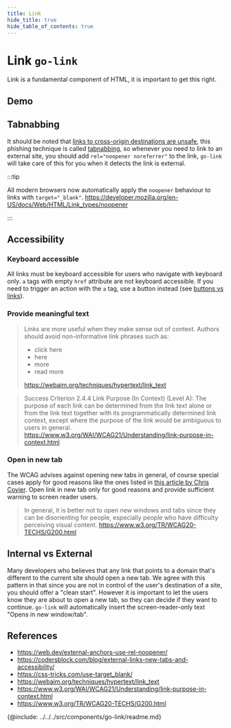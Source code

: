 ```yaml
---
title: Link
hide_title: true
hide_table_of_contents: true
---
```



# Link <span className="text-size-0">`go-link`</span>

<!-- Description -->

<div className="text-size-1">Link is a fundamental component of HTML, it is important to get this right.</div>

<!-- Demos, tips, variations, use cases -->

## Demo

<Demo code={demoSource} />

## Tabnabbing

It should be noted that [links to cross-origin destinations are unsafe](https://web.dev/external-anchors-use-rel-noopener/), this phishing technique is called [tabnabbing](https://en.wikipedia.org/wiki/Tabnabbing), so whenever you need to link to an external site, you should add `rel="noopener noreferrer"` to the link, `go-link` will take care of this for you when it detects the link is external.

:::tip

All modern browsers now automatically apply the `noopener` behaviour to links with `target="_blank"`.
https://developer.mozilla.org/en-US/docs/Web/HTML/Link_types/noopener

:::

## Accessibility

### Keyboard accessible

All links must be keyboard accessible for users who navigate with keyboard only. `a` tags with empty `href` attribute are not keyboard accessible. If you need to trigger an action with the `a` tag, use a button instead (see [buttons vs links](./go-button#buttons-vs-links)).

### Provide meaningful text

> Links are more useful when they make sense out of context. Authors should avoid non-informative link phrases such as:
>
> - click here
> - here
> - more
> - read more
>
> https://webaim.org/techniques/hypertext/link_text

> Success Criterion 2.4.4 Link Purpose (In Context) (Level A): The purpose of each link can be determined from the link text alone or from the link text together with its programmatically determined link context, except where the purpose of the link would be ambiguous to users in general.
> https://www.w3.org/WAI/WCAG21/Understanding/link-purpose-in-context.html

### Open in new tab

The WCAG advises against opening new tabs in general, of course special cases apply for good reasons like the ones listed in [this article by Chris Coyier](https://css-tricks.com/use-target_blank/). Open link in new tab only for good reasons and provide sufficient warning to screen reader users.

> In general, it is better not to open new windows and tabs since they can be disorienting for people, especially people who have difficulty perceiving visual content.
> https://www.w3.org/TR/WCAG20-TECHS/G200.html

## Internal vs External

Many developers who believes that any link that points to a domain that's different to the current site should open a new tab. We agree with this pattern in that since you are not in control of the user's destination of a site, you should offer a "clean start". However it is important to let the users know they are about to open a new tab, so they can decide if they want to continue. `go-link` will automatically insert the screen-reader-only text "Opens in new window/tab".

## References

- https://web.dev/external-anchors-use-rel-noopener/
- https://codersblock.com/blog/external-links-new-tabs-and-accessibility/
- https://css-tricks.com/use-target_blank/
- https://webaim.org/techniques/hypertext/link_text
- https://www.w3.org/WAI/WCAG21/Understanding/link-purpose-in-context.html
- https://www.w3.org/TR/WCAG20-TECHS/G200.html

<!-- API -->

{@include: ../../../src/components/go-link/readme.md}
